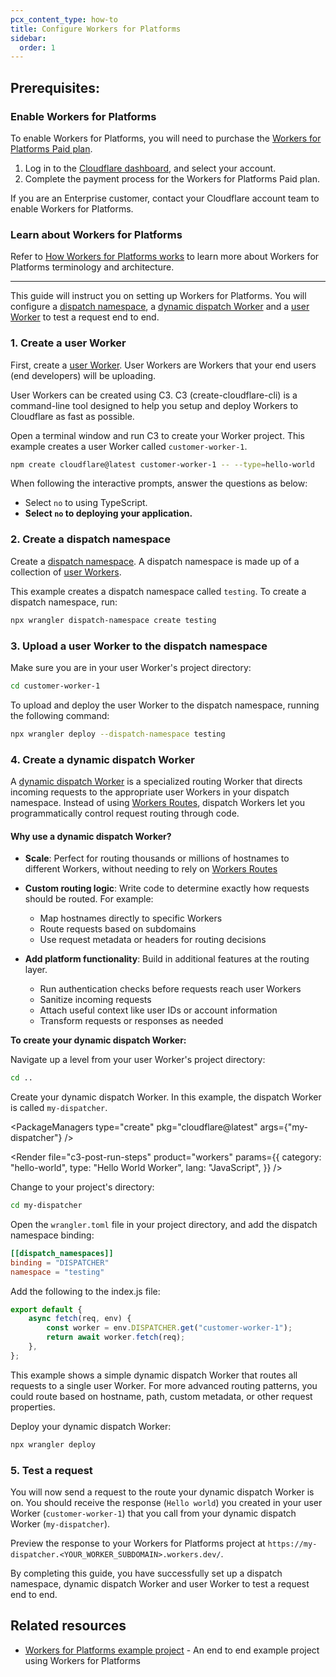 ```yaml
---
pcx_content_type: how-to
title: Configure Workers for Platforms
sidebar:
  order: 1
---
```



## Prerequisites:

### Enable Workers for Platforms

To enable Workers for Platforms, you will need to purchase the [Workers for Platforms Paid plan](/cloudflare-for-platforms/workers-for-platforms/platform/pricing/).

1. Log in to the [Cloudflare dashboard](https://dash.cloudflare.com/?to=/:account/workers-for-platforms), and select your account.
2. Complete the payment process for the Workers for Platforms Paid plan.

If you are an Enterprise customer, contact your Cloudflare account team to enable Workers for Platforms.

### Learn about Workers for Platforms

Refer to [How Workers for Platforms works](/cloudflare-for-platforms/workers-for-platforms/reference/how-workers-for-platforms-works/) to learn more about Workers for Platforms terminology and architecture.

---

This guide will instruct you on setting up Workers for Platforms. You will configure a [dispatch namespace](/cloudflare-for-platforms/workers-for-platforms/reference/how-workers-for-platforms-works/#dispatch-namespace), a [dynamic dispatch Worker](/cloudflare-for-platforms/workers-for-platforms/reference/how-workers-for-platforms-works/#dynamic-dispatch-worker) and a [user Worker](/cloudflare-for-platforms/workers-for-platforms/reference/how-workers-for-platforms-works/#user-workers) to test a request end to end.

### 1. Create a user Worker

First, create a [user Worker](/cloudflare-for-platforms/workers-for-platforms/reference/how-workers-for-platforms-works/#user-workers). User Workers are Workers that your end users (end developers) will be uploading.

User Workers can be created using C3. C3 (create-cloudflare-cli) is a command-line tool designed to help you setup and deploy Workers to Cloudflare as fast as possible.

Open a terminal window and run C3 to create your Worker project. This example creates a user Worker called `customer-worker-1`.

```sh
npm create cloudflare@latest customer-worker-1 -- --type=hello-world
```

When following the interactive prompts, answer the questions as below:

- Select `no` to using TypeScript.
- **Select `no` to deploying your application.**

### 2. Create a dispatch namespace

Create a [dispatch namespace](/cloudflare-for-platforms/workers-for-platforms/reference/how-workers-for-platforms-works/#dispatch-namespace). A dispatch namespace is made up of a collection of [user Workers](/cloudflare-for-platforms/workers-for-platforms/reference/how-workers-for-platforms-works/#user-workers).

This example creates a dispatch namespace called `testing`. To create a dispatch namespace, run:

```sh
npx wrangler dispatch-namespace create testing
```

### 3. Upload a user Worker to the dispatch namespace

Make sure you are in your user Worker's project directory:

```sh
cd customer-worker-1
```

To upload and deploy the user Worker to the dispatch namespace, running the following command:

```sh
npx wrangler deploy --dispatch-namespace testing
```

### 4. Create a dynamic dispatch Worker

A [dynamic dispatch Worker](/cloudflare-for-platforms/workers-for-platforms/reference/how-workers-for-platforms-works/#dynamic-dispatch-worker) is a specialized routing Worker that directs incoming requests to the appropriate user Workers in your dispatch namespace. Instead of using [Workers Routes](/workers/configuration/routing/routes/), dispatch Workers let you programmatically control request routing through code.

#### Why use a dynamic dispatch Worker?

* **Scale**: Perfect for routing thousands or millions of hostnames to different Workers, without needing to rely on [Workers Routes](/workers/configuration/routing/routes/)
* **Custom routing logic**: Write code to determine exactly how requests should be routed. For example:
   * Map hostnames directly to specific Workers
   * Route requests based on subdomains
   * Use request metadata or headers for routing decisions

* **Add platform functionality**: Build in additional features at the routing layer.
   * Run authentication checks before requests reach user Workers
   * Sanitize incoming requests
   * Attach useful context like user IDs or account information
   * Transform requests or responses as needed

**To create your dynamic dispatch Worker:**

Navigate up a level from your user Worker's project directory:

```sh
cd ..
```

Create your dynamic dispatch Worker. In this example, the dispatch Worker is called `my-dispatcher`.

<PackageManagers type="create" pkg="cloudflare@latest" args={"my-dispatcher"} />

<Render
	file="c3-post-run-steps"
	product="workers"
	params={{
		category: "hello-world",
		type: "Hello World Worker",
		lang: "JavaScript",
	}}
/>

Change to your project's directory:

```sh
cd my-dispatcher
```

Open the `wrangler.toml` file in your project directory, and add the dispatch namespace binding:


<WranglerConfig>

```toml
[[dispatch_namespaces]]
binding = "DISPATCHER"
namespace = "testing"
```

</WranglerConfig>

Add the following to the index.js file:

```js
export default {
	async fetch(req, env) {
		const worker = env.DISPATCHER.get("customer-worker-1");
		return await worker.fetch(req);
	},
};
```
This example shows a simple dynamic dispatch Worker that routes all requests to a single user Worker. For more advanced routing patterns, you could route based on hostname, path, custom metadata, or other request properties.

Deploy your dynamic dispatch Worker:

```sh
npx wrangler deploy
```

### 5. Test a request

You will now send a request to the route your dynamic dispatch Worker is on. You should receive the response (`Hello world`) you created in your user Worker (`customer-worker-1`) that you call from your dynamic dispatch Worker (`my-dispatcher`).

Preview the response to your Workers for Platforms project at `https://my-dispatcher.<YOUR_WORKER_SUBDOMAIN>.workers.dev/`.

By completing this guide, you have successfully set up a dispatch namespace, dynamic dispatch Worker and user Worker to test a request end to end.

## Related resources

- [Workers for Platforms example project](https://github.com/cloudflare/workers-for-platforms-example) - An end to end example project using Workers for Platforms
